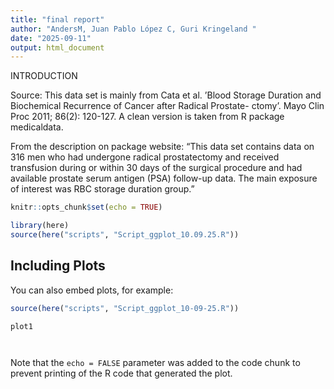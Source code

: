 ```yaml
---
title: "final report"
author: "AndersM, Juan Pablo López C, Guri Kringeland "
date: "2025-09-11"
output: html_document
---
```


INTRODUCTION

Source: This data set is mainly from Cata et al. ’Blood Storage Duration and Biochemical Recurrence of Cancer after Radical Prostate- ctomy’. Mayo Clin Proc 2011; 86(2): 120-127. A clean version is taken from R package medicaldata.

From the description on package website: “This data set contains data on 316 men who had undergone radical prostatectomy and received transfusion during or within 30 days of the surgical procedure and had available prostate serum antigen (PSA) follow-up data. The main exposure of interest was RBC storage duration group.”

```r
knitr::opts_chunk$set(echo = TRUE)
```


```r
library(here)
source(here("scripts", "Script_ggplot_10.09.25.R"))
```

## Including Plots

You can also embed plots, for example:

```r
source(here("scripts", "Script_ggplot_10-09-25.R"))

plot1
```
 


```r

```

```r

```

Note that the `echo = FALSE` parameter was added to the code chunk to prevent printing of the R code that generated the plot.
